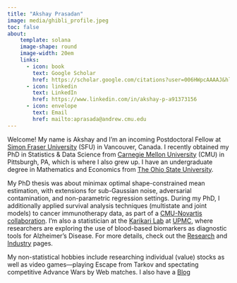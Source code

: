 ```yaml
---
title: "Akshay Prasadan"
image: media/ghibli_profile.jpeg
toc: false
about:
    template: solana
    image-shape: round
    image-width: 20em
    links: 
      - icon: book
        text: Google Scholar
        href: https://scholar.google.com/citations?user=006HWpcAAAAJ&hl=en&oi=ao
      - icon: linkedin
        text: LinkedIn
        href: https://www.linkedin.com/in/akshay-p-a91373156
      - icon: envelope
        text: Email
        href: mailto:aprasada@andrew.cmu.edu
---
```


Welcome! My name is Akshay and I'm an incoming Postdoctoral Fellow at [Simon Fraser University](https://www.sfu.ca/) (SFU) in Vancouver, Canada. I recently obtained my PhD in Statistics \& Data Science from [Carnegie Mellon University](https://www.cmu.edu/dietrich/statistics-datascience/index.html) (CMU) in Pittsburgh, PA, which is where I also grew up. I have an undergraduate degree in Mathematics and Economics from [The Ohio State University](https://www.osu.edu/).

My PhD thesis was about minimax optimal shape-constrained mean estimation, with extensions for sub-Gaussian noise, adversarial contamination, and non-parametric regression settings. During my PhD, I additionally applied survival analysis techniques (multistate and joint models) to cancer immunotherapy data, as part of a [CMU-Novartis collaboration](https://www.cmu.edu/dietrich/news/news-stories/2020/june/greenhouse-novartis.html). I'm also a statistician at the [Karikari Lab](https://karikarilab.org/) at [UPMC](https://www.upmc.com/), where researchers are exploring the use of blood-based biomarkers as diagnostic tools for Alzheimer's Disease. For more details, check out the [Research](research.qmd) and [Industry](industry.qmd) pages. 

My non-statistical hobbies include researching individual (value) stocks as well as video games---playing Escape from Tarkov and spectating competitive Advance Wars by Web matches. I also have a [Blog](posts.qmd)
